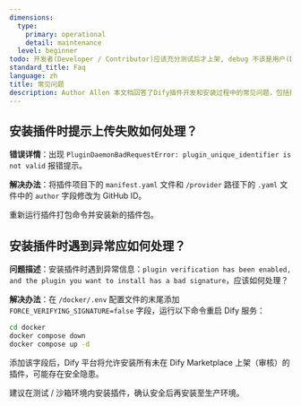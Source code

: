 ```yaml
---
dimensions:
  type:
    primary: operational
    detail: maintenance
  level: beginner
todo: 开发者(Developer / Contributor)应该充分测试后才上架, debug 不该是用户(Dify User / Consumer) 该做的事.
standard_title: Faq
language: zh
title: 常见问题
description: Author Allen 本文档回答了Dify插件开发和安装过程中的常见问题，包括插件上传失败的解决方法（修改author字段）以及如何处理插件安装过程中的验证异常（设置FORCE_VERIFYING_SIGNATURE环境变量）。
---
```


## 安装插件时提示上传失败如何处理？

**错误详情**：出现 `PluginDaemonBadRequestError: plugin_unique_identifier is not valid` 报错提示。

**解决办法**：将插件项目下的 `manifest.yaml` 文件和 `/provider` 路径下的 `.yaml` 文件中的 `author` 字段修改为 GitHub ID。

重新运行插件打包命令并安装新的插件包。

## 安装插件时遇到异常应如何处理？

**问题描述**：安装插件时遇到异常信息：`plugin verification has been enabled, and the plugin you want to install has a bad signature`，应该如何处理？

**解决办法**：在 `/docker/.env` 配置文件的末尾添加 `FORCE_VERIFYING_SIGNATURE=false` 字段，运行以下命令重启 Dify 服务：

```bash
cd docker
docker compose down
docker compose up -d
```

添加该字段后，Dify 平台将允许安装所有未在 Dify Marketplace 上架（审核）的插件，可能存在安全隐患。

建议在测试 / 沙箱环境内安装插件，确认安全后再安装至生产环境。
